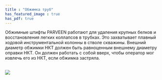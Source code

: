```yaml
---
title : "Обжимка труб"
has_featured_image : true
has_pdf: true
---
```


Обжимные штифты PARVEEN работают для удаления крупных белков и восстановления легких коллапсов в трубках. Это захватывает плавный ходовой инструментальной колонны в стволе скважины. Внешний диаметр обжимки НКТ должен быть равноценным внешнему диаметру оправки НКТ. Он должен работать с собой вверх, чтобы оператор мог извлечь его из НКТ, если обжимка застряла.

<br />
<Image src={image} />